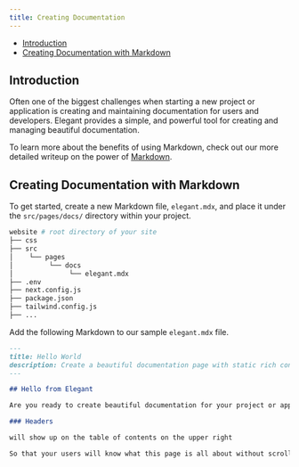 ```yaml
---
title: Creating Documentation
---
```


- [Introduction](#introduction)
- [Creating Documentation with Markdown](#creating-documentation-with-markdown)

<a name="introduction"></a>

## Introduction

Often one of the biggest challenges when starting a new project or application is creating and maintaining documentation for users and developers. Elegant provides a simple, and powerful tool for creating and managing beautiful documentation. 

To learn more about the benefits of using Markdown, check out our more detailed writeup on the power of [Markdown](/blog/2023-04-20-the-future-is-markdown).

<a name="creating-documentation-with-markdown"></a>

## Creating Documentation with Markdown

To get started, create a new Markdown file, `elegant.mdx`, and place it under the `src/pages/docs/` directory within your project.

```bash
website # root directory of your site
├── css
├── src
│    └── pages
│         └── docs
│              └── elegant.mdx
├── .env
├── next.config.js
├── package.json
├── tailwind.config.js
├── ...
```

Add the following Markdown to our sample `elegant.mdx` file.

```md
---
title: Hello World
description: Create a beautiful documentation page with static rich content.
---

## Hello from Elegant

Are you ready to create beautiful documentation for your project or application?

### Headers

will show up on the table of contents on the upper right

So that your users will know what this page is all about without scrolling down or even without reading too much.

```